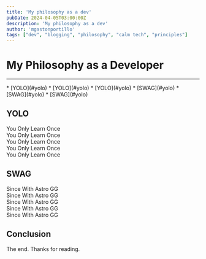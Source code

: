 ```yaml
---
title: 'My philosophy as a dev'
pubDate: 2024-04-05T03:00:00Z
description: 'My philosophy as a dev'
author: 'mgastonportillo'
tags: ["dev", "blogging", "philosophy", "calm tech", "principles"]
---
```


# My Philosophy as a Developer
---
<TableOfContents>
* [YOLO](#yolo)
    * [YOLO](#yolo)
    * [YOLO](#yolo)
* [SWAG](#yolo)
    * [SWAG](#yolo)
    * [SWAG](#yolo)
</TableOfContents>

## YOLO
You Only Learn Once \
You Only Learn Once \
You Only Learn Once \
You Only Learn Once \
You Only Learn Once

## SWAG
Since With Astro GG \
Since With Astro GG \
Since With Astro GG \
Since With Astro GG \
Since With Astro GG

## Conclusion

The end. Thanks for reading.
